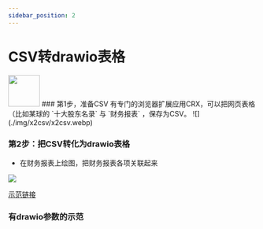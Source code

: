```yaml
---
sidebar_position: 2
---
```



# CSV转drawio表格
<img src="/img/beauty.webp" width="64" height="64" />
### 第1步，准备CSV
有专门的浏览器扩展应用CRX，可以把网页表格（比如某球的 `十大股东名录` 与 `财务报表` ，保存为CSV。
![](./img/x2csv/x2csv.webp)

### 第2步：把CSV转化为drawio表格
- 在财务报表上绘图，把财务报表各项关联起来

![](./img/x2drawio/sample.webp)

[示范链接](https://editfund-founder.github.io/drawio/src/main/webapp/?tags=%7B%7D&target=blank&highlight=0000ff&edit=_blank&layers=1&nav=1&title=%E5%8D%81%E5%A4%A7%E8%82%A1%E4%B8%9C.drawio#R7Z1dj5s4FIZ%2FjaX2ogjMl30JhOlebLVSu9JeMwOTsEsgS5hmpr9%2B%2FUUgg2mhSrMj29JoBg4mYPvl%2BMmZYwzcZP%2F8sc0Ou09NXlQA2vkzcDcAwhDZ5Dc1vHCDb3vcsG3LnJucwfCl%2FFYIozhv%2B1TmxfGiYNc0VVceLo0PTV0XD92FLWvb5nRZ7LGpLq96yLbFxPDlIaum1r%2FKvNtxK4LhYP%2BtKLe7%2FspOgPmRfdYXFjU57rK8OY1MbgrcpG2ajm%2Ftn5Oiom3Xtws%2F727m6PnG2qLulpwA%2BQlfs%2BpJ1E3cV%2FfSV5bc4oFudtk9NcXHLms70Sc22SeN3GVlXbRk32H7VZUdjiUrzUvsyir%2FPXtpnrr%2Bc%2Fq9eHrDog5fi7YrnkcmUYGPRbMvuvaFFOmP9o0p1NSr6zR0TeAJ227ULV5vzIQctuePHlqMbIhGkzfg5%2BbkrGzDz7TD413Tlt9o01WilV636%2FFU7qusJkrK8lemuGFPDj%2Brbf4pkqZqaPuX9a5oS9quXXMQJarisROb903XNXux04qWsKV9lrfN4c%2Bs3RZ9kceyqvrL1E1NlXBoyrpjbefH5Ie0ZmJbPvBJjROy7wz75IcWb7ukqckdE7nQjy2yY3cqjnIZwMUy%2BGE%2FX6mbSe0lXZ0igCCIHJB6IEYAJyD1AbYB2oA0BFEIYntWDqS%2BXZlVn4mPyuote7p23b4SD9JpV3bFl0P2QIueiCPlDxv1aNnQUXMCaEjLPVbMt%2BzKPC9qeR%2Bu0wnr8aJNvxa84x1p142eiVW95wQre0982tB%2B6z8uq0h96qwjz9RTnR8nmjjf6RqZSLxqGgCUAOSM9BIA7FN1pBigEKA7I5MFvj6YOndlZOMulE10B7DH%2FE0KUGxk82PZuFBh2XjSQYlqwxWDEoqYt0kAvqOjE3E1GLGNCETI6OfH%2BvEkTKmEftbyv2HX67Lry2U%2F3whl4QzKBiAmvOowgk1A7NKNmA08dByKKK9Qz0Ich8csKeXbC6AhYxWmQIMxZWDqYnwQJcLpxDr6mp%2F6HqOGb5GSsAstyMelCMQ6Mu9yQajOvFDKvK5r%2BcTqG2lozLVwhms5zm4GijUi0RdeJd%2BXDbzeHl4Xx9uvA6%2FuDLz61C8QJKUUG4AouMTZGMSbEcV6lD04sxJgpd%2BGDbxKfI27WAvK%2BRYpvELHckOd4XW5IFSHV1cKr5B9u9ESXldLQ1l4deXwCmPbsqERh97QKhOGgdabQ6sjcT6%2Fklq9GWplKIEdga847LMH2P9nMAQoeceQNAYoECAbwfeXWQc92xqAnfgdb7EulPMzUoB1AsuBOgPsckGoDrCeFGCJQMJQT0ZZLQ1lAdYz0deriURZkPUNyL4JkJWMT78SZP358KtPs4mGYGsIIpaiRt1GAnAkoq54wxA16lNl7yiL8BxIysEhw99AMAqKh9P1czb%2BYjEo51yk9OpZvtbR1%2BV6UB1efSm8elbo68muq5WhLLv6hl2vJhJl2TUw7PoW2BXat2XXYJ5dExZ7ZWgR9VxKkwl8Fl6NZAmw3JGw0C1pOH7IBGUX%2BKFgsU6U8zvyrAILaZ0Ru1wPqmNtIE8qsLCnJ9auVoayWBsYrL2aSJTF2tBg7ZvA2htP5wrncwuIb7BZIqzDcHQ8VWvD5oe%2Bxtp31JNEHogwO41s%2BO8Nxkr9TrhYF8r5mRmM1Ts6u1wPqmNsOIOxgaaZBauVoSzGhgZjryYSZTEWGYx9Exh744ldaAZjMZ3MhTmPIvryG%2B4tok2PqinNGohjgF2WdJCyUK5BVomPQYs1oJxPkSIrtoPAEskmiGagGEnoS61ISq22tsHX1cpQllrR3IQuaJERxohDa1rFhlbfAq3KnM%2BvpFX8vaArZ1ORB8uYFfEpXogeHZJdEcAp%2B9prMgcWeR28WBXKeRkpv4a%2BjazA05lfl0tCdX7FM%2FwaIj0RZbUylOVXbKKuVxOJshzbL65hQPZ%2FBtkbT%2Bhy7MUke06GRTTKSqd2YRp0jQNmcWgW7U%2BR7IeLV3TFLnsr%2FvnyY37mU8z4S9FDGVpPIFnk9LIX1hIPh9lLbTF7cTqtTyISJDCfqsYtd6NLnN%2FSP72WLCX41XQ2%2FRzq2Y3ox%2BjsSZpCuo8xslxHZ0hfIQrVKZ2JRIbpAdQT09drQ1lOZ9qQBpo9y9b0tXLr5aEuoZuVxt4EoXs3nrbmzC09Ns2DYJm%2BFFtHIWbBppyDQ5EiEY1ftTAldMRSf92e4mMTfR4%2FfxqirXxZMw950BLvU9YVbc0aZhcikaGtb2vKLmahsgttmBj0lWSiJuI294ddtqvyzXP%2BqfvjGdfd39WH6aADYFDRTru%2F0Enw7xNdNDl%2BJKT74cjgNiIFIDw8s3bvj5OtLfs7hBzPiwFMQnziSuTG78%2FnvdZnS6te5N%2FR4UimY1EB6BZO7hfhRJjkCA5CNwtEfQSr0z6LZ6QiWUN5fgB6tWCyKxETvA7Okt1hMWsuiWFFcDf9Dw%3D%3D)

### 有drawio参数的示范
<Drawio content={simpleGraph} page={1} zoom={1} editable={true} edit={true} />
